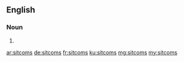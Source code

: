 ==English==

===Noun===
{{head|en}}

# {{plural of|sitcom}}

[[ar:sitcoms]]
[[de:sitcoms]]
[[fr:sitcoms]]
[[ku:sitcoms]]
[[mg:sitcoms]]
[[my:sitcoms]]